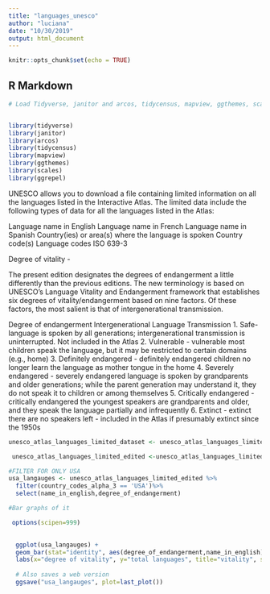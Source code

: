 ```yaml
---
title: "languages_unesco"
author: "luciana"
date: "10/30/2019"
output: html_document
---
```


```r
knitr::opts_chunk$set(echo = TRUE)
```

## R Markdown


```r

# Load Tidyverse, janitor and arcos, tidycensus, mapview, ggthemes, scales


library(tidyverse)
library(janitor)
library(arcos)
library(tidycensus)
library(mapview)
library(ggthemes)
library(scales)
library(ggrepel)


```



UNESCO allows you to download a file containing limited information on all the languages listed in the Interactive Atlas.
The limited data include the following types of data for all the languages listed in the Atlas:
  
Language name in English
Language name in French
Language name in Spanish
Country(ies) or area(s) where the language is spoken
Country code(s)
Language codes ISO 639-3



Degree of vitality - 

The present edition designates the degrees of endangerment a little differently than the previous editions. The new terminology is based on UNESCO’s Language Vitality and Endangerment framework that establishes six degrees of vitality/endangerment based on nine factors. Of these factors, the most salient is that of intergenerational transmission.


Degree of endangerment	Intergenerational Language Transmission
1. Safe- language is spoken by all generations; intergenerational transmission is uninterrupted. Not included in the Atlas
2. Vulnerable	- vulnerable	most children speak the language, but it may be restricted to certain domains (e.g., home)
3. Definitely endangered	- definitely endangered	children no longer learn the language as mother tongue in the home
4. Severely endangered	- severely endangered	language is spoken by grandparents and older generations; while the parent generation may understand it, they do not speak it to children or among themselves
5. Critically endangered	- critically endangered	the youngest speakers are grandparents and older, and they speak the language partially and infrequently
6. Extinct - 	extinct	there are no speakers left -  included in the Atlas if presumably extinct since the 1950s
  

```r

unesco_atlas_languages_limited_dataset <- unesco_atlas_languages_limited_dataset %>% clean_names()


``` 



```r
 unesco_atlas_languages_limited_edited <-unesco_atlas_languages_limited_dataset %>% select(name_in_english,countries,country_codes_alpha_3,degree_of_endangerment)

```


```r
#FILTER FOR ONLY USA 
usa_langauges <- unesco_atlas_languages_limited_edited %>% 
  filter(country_codes_alpha_3 == 'USA')%>% 
  select(name_in_english,degree_of_endangerment)
```


```r
#Bar graphs of it

 options(scipen=999)
 

  ggplot(usa_langauges) +
  geom_bar(stat="identity", aes(degree_of_endangerment,name_in_english), fill="royal blue") +
  labs(x="degree of vitality", y="total languages", title="vitality", subtitle = "Total pills shipped to Baltimore City by year", caption = "Source: DEA ARCOS database, via Washington Post")
  
  # Also saves a web version
  ggsave("usa_langauges", plot=last_plot())

```


